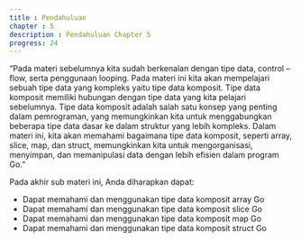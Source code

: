 ```yaml
---
title : Pendahuluan
chapter : 5
description : Pendahuluan Chapter 5
progress: 24
---
```


“Pada materi sebelumnya kita sudah berkenalan dengan tipe data, control – flow, 
serta penggunaan looping. Pada materi ini kita akan mempelajari sebuah tipe data 
yang kompleks yaitu tipe data komposit. Tipe data komposit memiliki hubungan 
dengan tipe data yang kita pelajari sebelumnya. Tipe data komposit adalah salah 
satu konsep yang penting dalam pemrograman, yang memungkinkan kita untuk 
menggabungkan beberapa tipe data dasar ke dalam struktur yang lebih kompleks. 
Dalam materi ini, kita akan memahami bagaimana tipe data komposit, seperti array, 
slice, map, dan struct, memungkinkan kita untuk mengorganisasi, menyimpan, dan 
memanipulasi data dengan lebih efisien dalam program Go.”


Pada akhir sub materi ini, Anda diharapkan dapat:

- Dapat memahami dan menggunakan tipe data komposit array Go
- Dapat memahami dan menggunakan tipe data komposit slice Go
- Dapat memahami dan menggunakan tipe data komposit map Go
- Dapat memahami dan menggunakan tipe data komposit struct Go
